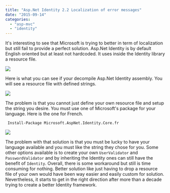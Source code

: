 ```yaml
---
title: "Asp.Net Identity 2.2 Localization of error messages"
date: "2015-09-14"
categories: 
  - "asp-mvc"
  - "identity"
---
```


It's interesting to see that Microsoft is trying to better in term of localization but still fail to provide a perfect solution. Asp.Net Identity is by default English oriented but at least not hardcoded. It uses inside the Identity library a resource file. 

![](images/BadExample-400x135.png)

Here is what you can see if your decompile Asp.Net Identity assembly. You will see a resource file with defined strings.

![](images/IdentityResourceFile.png)

The problem is that you cannot just define your own resource file and setup the string you desire. You must use one of Microsoft's package for your language. Here is the one for French. 

``` 
 Install-Package Microsoft.AspNet.Identity.Core.fr 
``` 

![](images/AspNetIdentityCore-400x304.png)

The problem with that solution is that you must be lucky to have your language available and you must like the string they chose for you. Some other options available is to create your own `UserValidator` and `PasswordValidator` and by inheriting the Identity ones can still have the benefit of `Identity`. Overall, there is some workaround but still is time consuming for nothing. Better solution like just having to drop a resource file of your own would have been way easier and easily custom for solution. Nevertheless, it starts to get in the right direction after more than a decade trying to create a better Identity framework.
